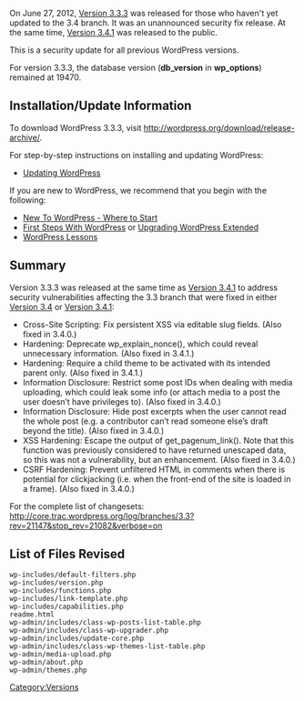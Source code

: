{{Languages|
{{en|Version 3.3.3}}
}}

On June 27, 2012, [[Version 3.3.3]] was released for those who haven't yet updated to the 3.4 branch.  It was an unannounced security fix release.  At the same time, [[Version 3.4.1]] was released to the public.

This is a security update for all previous WordPress versions.

For version 3.3.3, the database version ('''db_version''' in '''wp_options''') remained at 19470.

==Installation/Update Information==
To download WordPress 3.3.3, visit http://wordpress.org/download/release-archive/.

For step-by-step instructions on installing and updating WordPress:
* [[Updating WordPress]]

If you are new to WordPress, we recommend that you begin with the following:
* [[New To WordPress - Where to Start]]
* [[First Steps With WordPress]] or [[Upgrading WordPress Extended]]
* [[WordPress Lessons]]

== Summary ==
Version 3.3.3 was released at the same time as [[Version 3.4.1]] to address security vulnerabilities affecting the 3.3 branch that were fixed in either [[Version 3.4]] or [[Version 3.4.1]]:

* Cross-Site Scripting: Fix persistent XSS via editable slug fields. (Also fixed in 3.4.0.)
* Hardening: Deprecate wp_explain_nonce(), which could reveal unnecessary information. (Also fixed in 3.4.1.)
* Hardening: Require a child theme to be activated with its intended parent only. (Also fixed in 3.4.1.)
* Information Disclosure: Restrict some post IDs when dealing with media uploading, which could leak some info (or attach media to a post the user doesn’t have privileges to). (Also fixed in 3.4.0.)
* Information Disclosure: Hide post excerpts when the user cannot read the whole post (e.g. a contributor can’t read someone else’s draft beyond the title). (Also fixed in 3.4.0.)
* XSS Hardening: Escape the output of get_pagenum_link(). Note that this function was previously considered to have returned unescaped data, so this was not a vulnerability, but an enhancement. (Also fixed in 3.4.0.)
* CSRF Hardening: Prevent unfiltered HTML in comments when there is potential for clickjacking (i.e. when the front-end of the site is loaded in a frame). (Also fixed in 3.4.0.)

For the complete list of changesets: http://core.trac.wordpress.org/log/branches/3.3?rev=21147&stop_rev=21082&verbose=on

==List of Files Revised==
<pre>
wp-includes/default-filters.php
wp-includes/version.php
wp-includes/functions.php
wp-includes/link-template.php
wp-includes/capabilities.php
readme.html
wp-admin/includes/class-wp-posts-list-table.php
wp-admin/includes/class-wp-upgrader.php
wp-admin/includes/update-core.php
wp-admin/includes/class-wp-themes-list-table.php
wp-admin/media-upload.php
wp-admin/about.php
wp-admin/themes.php
</pre>

{{Versions}}

[[Category:Versions]]